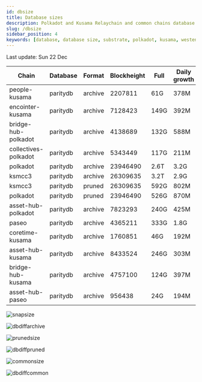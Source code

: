 ```yaml
---
id: dbsize
title: Database sizes
description: Polkadot and Kusama Relaychain and common chains database sizes
slug: /dbsize
sidebar_position: 4
keywords: [database, database size, substrate, polkadot, kusama, westend]
---
```



Last update: Sun 22 Dec

| Chain    | Database   | Format | Blockheight | Full         | Daily growth |
| ------------------------| ----------- | -------- | ------- | ---------- | ----- | 
| people-kusama | paritydb | archive | 2207811 | 61G | 378M |
| encointer-kusama | paritydb | archive | 7128423 | 149G | 392M |
| bridge-hub-polkadot | paritydb | archive | 4138689 | 132G | 588M |
| collectives-polkadot | paritydb | archive | 5343449 | 117G | 211M |
| polkadot | paritydb | archive | 23946490 | 2.6T | 3.2G |
| ksmcc3 | paritydb | archive | 26309635 | 3.2T | 2.9G |
| ksmcc3 | paritydb | pruned | 26309635 | 592G | 802M |
| polkadot | paritydb | pruned | 23946490 | 526G | 870M |
| asset-hub-polkadot | paritydb | archive | 7823293 | 240G | 425M |
| paseo | paritydb | archive | 4365211 | 333G | 1.8G |
| coretime-kusama | paritydb | archive | 1760851 | 46G | 192M |
| asset-hub-kusama | paritydb | archive | 8433524 | 246G | 303M |
| bridge-hub-kusama | paritydb | archive | 4757100 | 124G | 397M |
| asset-hub-paseo | paritydb | archive | 956438 | 24G | 194M |

![snapsize](/img/archivesize.png)

![dbdiffarchive](/img/dbdiffrelay.png)

![prunedsize](/img/prunedsize.png)

![dbdiffpruned](/img/dbdiffpruned.png)

![commonsize](/img/commonsize.png)

![dbdiffcommon](/img/dbdiffcommon.png)
